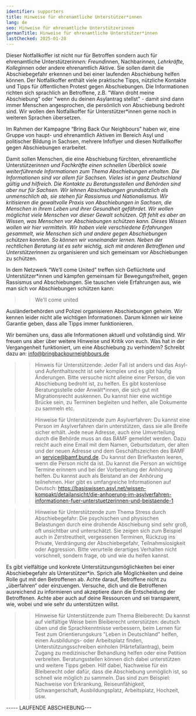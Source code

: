 ```yaml
---
identifier: supporters
title: Hinweise für ehrenamtliche Unterstützer*innen
lang: de
seo: Hinweise für ehrenamtliche Unterstützerinnen
germanTitle: Hinweise für ehrenamtliche Unterstützer*innen
lastChecked: 2025-01-28
---
```


<Block identifier="supporters"/>

<AffectedKitLink/>

Dieser Notfallkoffer ist nicht nur für Betroffen sondern auch für ehrenamtliche Unterstützer*innen: Freund*innen, Nachbar*innen, Lehrkräfte, Kolleg*innen oder andere ehrenamtlich Aktive. 
Sie sollen damit die Abschiebegefahr erkennen und bei einer laufenden Abschiebung helfen können. 
Der Notfallkoffer enthält viele praktische Tipps, nützliche Kontakte und Tipps für öffentlichen Protest gegen Abschiebungen.
Die Informationen richten sich sprachlich an Betroffene, z.B. "Wann droht meine Abschiebung" oder "wenn du deinen Asylantrag stellst" - damit sind dann immer Menschen angesprochen, die persönlich von Abschiebung bedroht sind. 
Wir wollen den Notfallkoffer für Unterstützer*innen gerne noch in weiteren Sprachen übersetzen.


Im Rahmen der Kampagne “Bring Back Our Neighbours” haben wir, eine Gruppe von haupt- und ehrenamtlich Aktiven im Bereich Asyl und politischer Bildung in Sachsen, mehrere Infoflyer und diesen Notfallkoffer gegen Abschiebungen erarbeitet.

Damit sollen Menschen, die eine Abschiebung fürchten, ehrenamtliche Unterstützer*innen und Fachkräfte einen schnellen Überblick sowie weiterführende Informationen zum Thema Abschiebungen erhalten.
Die Informationen sind vor allem für Sachsen. Vieles ist in ganz Deutschland gültig und hilfreich. Die Kontakte zu Beratungsstellen und Behörden sind aber nur für Sachsen.
Wir lehnen Abschiebungen grundsätzlich als unmenschlich ab, sie stehen für Rassismus und Nationalismus.
Wir kritisieren die gewaltvolle Praxis von Abschiebungen in Sachsen, die Menschen in ihrem Leben und ihrer Gesundheit gefährdet.
Wir wollen möglichst viele Menschen vor dieser Gewalt schützen.
Oft fehlt es aber an Wissen, was Menschen vor Abschiebungen schützen kann.
Dieses Wissen wollen wir hier vermitteln.
Wir haben viele verschiedene Erfahrungen gesammelt, wie Menschen sich und andere gegen Abschiebungen schützen konnten. So können wir voneinander lernen.
Neben der rechtlichen Beratung ist es sehr wichtig, sich mit anderen Betroffenen und Unterstützer*innen zu organisieren und sich gemeinsam vor Abschiebungen zu schützen.

In dem Netzwerk “We’ll come United” treffen sich Geflüchtete und Unterstützer*innen und kämpfen gemeinsam für Bewegungsfreiheit, gegen Rassismus und Abschiebungen. Sie tauschen viele Erfahrungen aus, wie man sich vor Abschiebungen schützen kann:
>> We'll come united

Ausländerbehörden und Polizei organisieren Abschiebungen geheim. Wir kennen leider nicht alle wichtigen Informationen. Darum können wir keine Garantie geben, dass alle Tipps immer funktionieren.

Wir bemühen uns, dass alle Informationen aktuell und vollständig sind. Wir freuen uns aber über weitere Hinweise und Kritik von euch. Was hat in der Vergangenheit funktioniert, um eine Abschiebung zu verhindern? Schreibt dazu an: info@bringbackourneighbours.de

>> Hinweis für Unterstützende:
Jeder Fall ist anders und das Asyl- und Aufenthaltsrecht ist sehr komplex und es gibt häufig Änderungen. Bitte versuche nicht alleine einer Person, die von Abschiebung bedroht ist, zu helfen. Es gibt kostenlose Beratungsstelle oder Anwält*innen, die sich gut mit Migrationsrecht auskennen. Du kannst hier eine wichtige Brücke sein, zu Terminen begleiten und helfen, alle Dokumente zu sammeln etc.

>> Hinweise für Unterstützende zum Asylverfahren:
Du kannst eine Person im Asylverfahren darin unterstützen, dass sie alle Breife sicher erhält. Jede neue Adresse, auch eine Umverteilung durch die Behörde muss an das BAMF gemeldet werden. Dazu reicht auch eine Email mit dem Namen, Geburtsdatum, der alten und der neuen Adresse und dem Geschäftszeichen des BAMF an service@bamf.bund.de. Du kannst den Briefkasten leeren, wenn die Person nicht da ist. Du kannst die Person an wichtige Termine erinnern und bei der Vorbereitung der Anhörung helfen. Du kannst auch als Beistand an der Anhörung teilnehmen. 
>> Hier gibt es umfangreiche Informationen auf Deutsch: https://basiswissen.asyl.net/wissen-kompakt/detailansicht/die-anhoerung-im-asylverfahren-informationen-fuer-unterstuetzerinnen-und-beistaende-1

>> Hinweise für Unterstützende zum Thema Stress durch Abschiebegefahr:
Die psychischen und physischen Belastungen durch eine drohende Abschiebung sind sehr groß, oft unsichtbar und unterschätzt. Sie zeigen sich zum Beispiel auch in Zerstreutheit, vergessenen Terminen, Rückzug ins Private, Verdrängung der Abschiebegefahr, Teilnahmslosigkeit oder Aggression. Bitte verurteile derartiges Verhalten nicht vorschnell, sondern frage, ob und wie du helfen kannst. 

Es gibt vielfältige und konkrete Unterstützungsmöglichkeiten bei einer Abschiebegefahr als Unterstützer*in.
Sprich alle Möglichkeiten und deine Rolle gut mit den Betroffenen ab. Achte darauf, Betroffene nicht zu „überfahren“ oder einzuengen. Versuche, dich und die Betroffenen ausreichend zu informieren und akzeptiere dann die Entscheidung der Betroffenen.
Achte aber auch auf deine Ressourcen und sei transparent, wie, wobei und wie sehr du unterstützen willst.

>> Hinweise für Unterstützende zum Thema Bleiberecht:
Du kannst auf vielfältige Weise beim Bleiberecht unterstützen: deutsch üben und die Sprachkenntnisse verbessern, beim Lernen für Test zum Orientierungskurs "Leben in Deutschland" helfen, einen Ausbildungs- oder Arbeitsplatz finden, Unterstützungsschreiben einholen (Härtefallantrag), beim Zugang zu medizinischer Behandlung helfen oder eine Petition verbreiten. Beratungsstellen können dich dabei unterstützen und weitere Tipps geben. Hilf dabei, Nachweise für ein Bleiberecht oder dafür, dass die Abschiebung unmöglich ist, so schnell wie möglich zu sammeln. Das sind zum Beispiel: Nachweise von Erkrankung, Reiseunfähigkeit, Schwangerschaft, Ausbildungsplatz, Arbeitsplatz, Hochzeit, usw.

----- LAUFENDE ABSCHIEBUNG---
